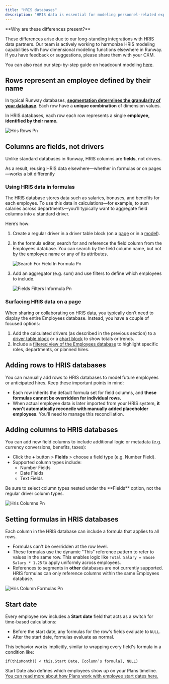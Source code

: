 ```yaml
---
title: "HRIS databases"
description: "HRIS data is essential for modeling personnel-related expenses—often the largest cost for most businesses. In Runway, HRIS data behaves differently from other data sources, particularly when using the Employees database. This guide outlines key distinctions you should know. "
---
```


<Info>
  **Why are these differences present?**

  These differences arise due to our long-standing integrations with HRIS data partners. Our team is actively working to harmonize HRIS modeling capabilities with how dimensional modeling functions elsewhere in Runway. If you have feedback or suggestions, please share them with your CXM.
</Info>

You can also read our step-by-step guide on headcount modeling [here](https://docs.runway.com/guides/modeling/headcount-modeling).

## Rows represent an employee defined by their name

In typical Runway databases, [**segmentation determines the granularity of your database**](https://docs.runway.com/concepts/databases/databases-basics#adding-a-row). Each row have a **unique combination** of dimension values.

In HRIS databases, each row each row represents a single **employee, identified by their name.**

![Hris Rows Pn](/images/databases/hris/hris-rows.png)

## Columns are fields, not drivers

Unlike standard databases in Runway, HRIS columns are **fields**, not drivers.

As a result, reusing HRIS data elsewhere—whether in formulas or on pages—works a bit differently

### Using HRIS data in formulas

The HRIS database stores data such as salaries, bonuses, and benefits for each employee. To use this data in calculations—for example, to sum salaries across departments—you’ll typically want to aggregate field columns into a standard driver.

Here’s how:

1. Create a regular driver in a driver table block (on a [page](https://docs.runway.com/concepts/pages/drivers-table-block) or in a [model](https://docs.runway.com/concepts/models/models-basics)).
2. In the formula editor, search for and reference the field column from the Employees database. You can search by the field column name, but not by the employee name or any of its attributes.

   ![Search For Field In Formula Pn](/images/databases/hris/search-for-field-in-formula.png)
3. Add an aggregator (e.g. sum) and use filters to define which employees to include.

   ![Fields Filters Informula Pn](/images/databases/hris/fields-filters-informula.png)

### Surfacing HRIS data on a page

When sharing or collaborating on HRIS data, you typically don’t need to display the entire Employees database. Instead, you have a couple of focused options:

1. Add the calculated drivers (as described in the previous section) to a [driver table block](https://docs.runway.com/concepts/pages/drivers-table-block) or a [chart block](https://docs.runway.com/concepts/pages/charts-block) to show totals or trends.
2. Include a [filtered view of the Employees database](https://docs.runway.com/concepts/pages/database-block) to highlight specific roles, departments, or planned hires.

## Adding rows to HRIS databases

You can manually add rows to HRIS databases to model future employees or anticipated hires. Keep these important points in mind:

- Each row inherits the default formula set for field columns, and **these formulas cannot be overridden for individual rows.**
- When actual employee data is later imported from your HRIS system, **it won't automatically reconcile with manually added placeholder employees**. You'll need to manage this reconciliation.

## Adding columns to HRIS databases

You can add new field columns to include additional logic or metadata (e.g. currency conversions, benefits, taxes):

- Click the **\+** button \> **Fields** \> choose a field type (e.g. Number Field).
- Supported column types include:
  - Number Fields
  - Date Fields
  - Text Fields

<Warning>
  Be sure to select column types nested under the **Fields** option, not the regular driver column types.
</Warning>

![Hris Columns Pn](/images/databases/hris/hris-columns.png)

## Setting formulas in HRIS databases

Each column in the HRIS database can include a formula that applies to all rows.

- Formulas can't be overridden at the row level.
- These formulas use the dynamic "This" reference pattern to refer to values in the same row. This enables logic like `Total Salary = Basse Salary * 1.25` to apply uniformly across employees.
- References to segments in **other** databases are not currently supported. HRIS formulas can only reference columns within the same Employees database.

![Hris Column Formulas Pn](/images/databases/hris/hris-column-formulas.png)

## Start date

Every employee row includes a **Start date** field that acts as a switch for time-based calculations:

- Before the start date, any formulas for the row's fields evaluate to `NULL`.
- After the start date, formulas evaluate as normal.

This behavior works implicitly, similar to wrapping every field's formula in a condition like:

```
if(thisMonth() < this.Start Date, [column’s formula], NULL)
```

Start Date also defines which employees show up on your Plans timeline. [You can read more about how Plans work with employee start dates here.](https://docs.runway.com/concepts/plans#connecting-an-employee%E2%80%99s-start-date-to-a-plan)
